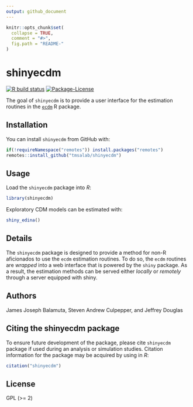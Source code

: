 ```yaml
---
output: github_document
---
```


<!-- README.md is generated from README.Rmd. Please edit that file -->

```r
knitr::opts_chunk$set(
  collapse = TRUE,
  comment = "#>",
  fig.path = "README-"
)
```

# shinyecdm

<!-- badges: start -->
[![R build status](https://github.com/tmsalab/shinyecdm/workflows/R-CMD-check/badge.svg)](https://github.com/tmsalab/shinyecdm/actions)
[![Package-License](http://img.shields.io/badge/license-GPL%20(%3E=2)-brightgreen.svg?style=flat)](http://www.gnu.org/licenses/gpl-2.0.html)
<!-- badges: end -->

The goal of `shinyecdm` is to provide a user interface for the estimation routines
in the [`ecdm`](https://github.com/tmsalab/ecdm) R package.

## Installation

You can install `shinyecdm` from GitHub with:

```r
if(!requireNamespace("remotes")) install.packages("remotes")
remotes::install_github("tmsalab/shinyecdm")
```

## Usage

Load the `shinyecdm` package into _R_: 

```r
library(shinyecdm)
```

Exploratory CDM models can be estimated with:

```r
shiny_edina()
```

## Details

The `shinyecdm` package is designed to provide a method for non-R aficionados 
to use the `ecdm` estimation routines. To do so, the `ecdm` routines are 
_wrapped_ into a web interface that is powered by the `shiny` package. As a 
result, the estimation methods can be served either _locally_ or _remotely_
through a server equipped with shiny.

## Authors

James Joseph Balamuta, Steven Andrew Culpepper, and Jeffrey Douglas

## Citing the shinyecdm package

To ensure future development of the package, please cite `shinyecdm`
package if used during an analysis or simulation studies. Citation information
for the package may be acquired by using in *R*:

```r
citation("shinyecdm")
```

## License

GPL (>= 2)
